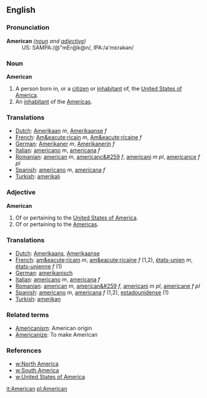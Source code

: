 ==English==

===Pronunciation===
;'''American''' ''([[noun]] and [[adjective]])''
:US: SAMPA:/@"mEr@k@n/, IPA:/&#601;'m&#603;r&#601;k&#601;n/

===Noun===

;'''American'''
#A person born in, or a [[citizen]] or [[inhabitant]] of, the [[United States of America]].
#An [[inhabitant]] of the [[America]]s.

=== Translations ===

*[[Dutch]]: [[Amerikaan]] ''m'', [[Amerikaanse]] ''f''
*[[French]]: [[Am&eacute;ricain]] ''m'', [[Am&eacute;ricaine]] ''f''
*[[German]]: [[Amerikaner]] ''m'', [[Amerikanerin]] ''f''
*[[Italian]]: [[americano]] ''m'', [[americana#Italian|americana]] ''f''
*[[Romanian]]: [[american]] ''m'', [[americanc&#259]] ''f'', [[americani]] ''m pl'', [[americance]] ''f pl''
*[[Spanish]]: [[americano]] ''m'', [[americana#Spanish|americana]] ''f''
*[[Turkish]]: [[amerikalı]]

=== Adjective ===

;'''American'''
#Of or pertaining to the [[United States of America]].
#Of or pertaining to the [[America]]s.

=== Translations ===

*[[Dutch]]: [[Amerikaans]], [[Amerikaanse]]
*[[French]]: [[am&eacute;ricain]] ''m'', [[am&eacute;ricaine]] ''f'' (1,2), [[états-unien]] ''m'', [[états-unienne]] ''f'' (1)
*[[German]]: [[amerikanisch]]
*[[Italian]]: [[americano]] ''m'', [[americana]] ''f''
*[[Romanian]]: [[american]] ''m'', [[american&#259]] ''f'', [[americani]] ''m pl'', [[americane]] ''f pl''
*[[Spanish]]: [[americano]] ''m'', [[americana]] ''f'' (1,2), [[estadounidense]] (1)
*[[Turkish]]: [[amerikan]]

=== Related terms ===

*[[Americanism]]: American origin
*[[Americanize]]: To make American

=== References ===

*[[w:North America]]
*[[w:South America]]
*[[w:United States of America]]

[[it:American]]
[[pl:American]]